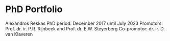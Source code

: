 \pagestyle{fancy}
# PhD Portfolio {.unnumbered}

\setlength{\LTleft}{-0.2cm}
\normalsize


\noindent{Name:} \tabto{5cm} Alexandros Rekkas \newline
PhD period: \tabto{5cm} December 2017 until July 2023 \newline
Promotors: \tabto{5cm} Prof. dr. ir. P.R. Rijnbeek and \newline
\tabto{5cm} Prof. dr. E.W. Steyerberg \newline
Co-promotor: \tabto{5cm} dr. ir. D. van Klaveren

\noindent
\renewcommand{\arraystretch}{1.3}

\begin{tabularx}{\textwidth}{>{\raggedright\arraybackslash\hsize=1.6\hsize}X >{\centering\arraybackslash\hsize=0.4\hsize}X}
\toprule
& Year \\
\midrule		 
\multicolumn{2}{>{\hsize=\dimexpr2\hsize+2\tabcolsep+\arrayrulewidth\relax}X}{\textbf{Courses}} \\
Scientific integrity course & 2021 \\
\textit{Erasmus Medical Center, Rotterdam, The Netherlands} & \\ \\

Causal Diagrams, Target Trial Emulation and Causal Inference in Medical Decision Making – Theory and Application in Real World Observational Data and Pragmatic Trials & 2023 \\
\textit{18th biennial European conference of the Society for Medical Decision Making, Berlin, Germany} & \\ \\

\multicolumn{2}{>{\hsize=\dimexpr2\hsize+2\tabcolsep+\arrayrulewidth\relax}X}{\textbf{International conferences}} \\
17th Biennial European Conference of the Society for Medical Decision Making, Leiden, The Netherlands & 2018 \\
2018 OHDSI Europe Symposium, Rotterdam, The Netherlands & 2018 \\
2018 OHDSI Global Symposium, Bethesda, MD, USA & 2018 \\
2019 OHDSI Europe Symposium, Rotterdam, The Netherlands & 2019 \\
2019 OHDSI Global Symposium, Bethesda, MD, USA & 2019 \\
2020 OHDSI Global Symposium, Online & 2020 \\
2022 OHDSI Europe Symposium, Rotterdam, The Netherlands & 2022 \\
43rd Annual Conference of the International Society for Clinical Biostatistics, Newcastle, UK & 2022 \\
38th International Conference Pharmacoepidemiology \& Therapeutic Risk Management (ICPE), Copenhagen, Denmark & 2022 \\
2022 OHDSI Global Symposium, Bethesda, MD, USA & 2022 \\
18th biennial European conference of the Society for Medical Decision Making, Berlin, Germany & 2023 \\ \\

\multicolumn{2}{>{\hsize=\dimexpr2\hsize+2\tabcolsep+\arrayrulewidth\relax}X}{\textbf{Teaching}} \\
Population effect estimation workshop at 2019 OHDSI Global Symposium & 2019 \\
Advanced Prognosis (teaching assistance) & 2019 \\
Supervision of Master student internship & 2022 \\ \\

\multicolumn{2}{>{\hsize=\dimexpr2\hsize+2\tabcolsep+\arrayrulewidth\relax}X}{\textbf{Other}} \\
Weekly research meetings pharmaco-epidemiology / medical informatics & 2018 - \\
Weekly OHDSI community calls & 2018 - \\

\bottomrule

\end{tabularx}

\clearpage\null\pagestyle{empty}
